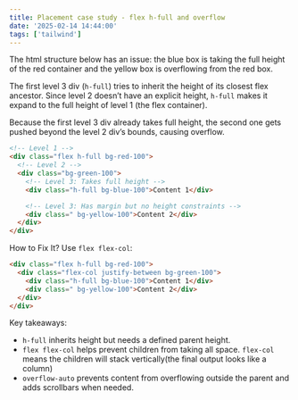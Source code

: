 ```yaml
---
title: Placement case study - flex h-full and overflow
date: '2025-02-14 14:44:00'
tags: ['tailwind']
---
```


The html structure below has an issue: the blue box is taking the full height of the red container and the yellow box is overflowing from the red box.

The first level 3 div (`h-full`) tries to inherit the height of its closest flex ancestor. Since level 2 doesn’t have an explicit height, `h-full` makes it expand to the full height of level 1 (the flex container).

Because the first level 3 div already takes full height, the second one gets pushed beyond the level 2 div’s bounds, causing overflow.

```html
<!-- Level 1 -->
<div class="flex h-full bg-red-100">
  <!-- Level 2 -->
  <div class="bg-green-100">
    <!-- Level 3: Takes full height -->
    <div class="h-full bg-blue-100">Content 1</div>

    <!-- Level 3: Has margin but no height constraints -->
    <div class=" bg-yellow-100">Content 2</div>
  </div>
</div>
```

How to Fix It? Use `flex flex-col`:

```html
<div class="flex h-full bg-red-100">
  <div class="flex-col justify-between bg-green-100">
    <div class="h-full bg-blue-100">Content 1</div>
    <div class=" bg-yellow-100">Content 2</div>
  </div>
</div>
```

Key takeaways:

- `h-full` inherits height but needs a defined parent height.
- `flex flex-col` helps prevent children from taking all space. `flex-col` means the children will stack vertically(the final output looks like a column)
- `overflow-auto` prevents content from overflowing outside the parent and adds scrollbars when needed.
